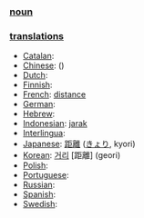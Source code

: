=== [[noun]] ===

=== [[translation]]s ===

*[[Catalan]]: [[]] '' ''
*[[Chinese]]: [[]] ()
*[[Dutch]]: [[]] '' ''
*[[Finnish]]: [[]]
*[[French]]: [[distance]] '' ''
*[[German]]: [[]] '' ''
*[[Hebrew]]: [[]] '' ''
*[[Indonesian]]: [[jarak]]
*[[Interlingua]]: [[]]
*[[Japanese]]: [[距離]] ([[きょり]], kyori)
*[[Korean]]: [[거리]] [距離] (geori)
*[[Polish]]: [[]]
*[[Portuguese]]: [[]] '' ''
*[[Russian]]: [[]]
*[[Spanish]]: [[]] '' ''
*[[Swedish]]: [[]] '' ''